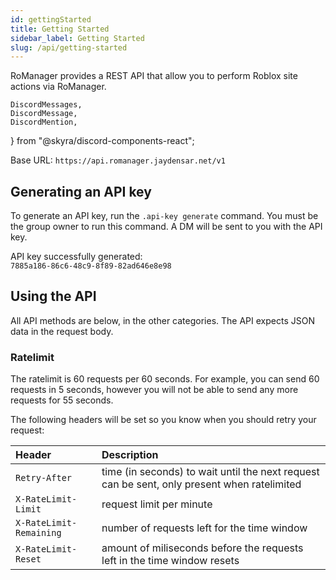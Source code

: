```yaml
---
id: gettingStarted
title: Getting Started
sidebar_label: Getting Started
slug: /api/getting-started
---
```


RoManager provides a REST API that allow you to perform Roblox site actions via RoManager.

	DiscordMessages,
	DiscordMessage,
	DiscordMention,
} from "@skyra/discord-components-react";

Base URL: `https://api.romanager.jaydensar.net/v1`

## Generating an API key

To generate an API key, run the `.api-key generate` command. You must be the group owner to run this command. A DM will be sent to you with the API key.

<DiscordMessages>
	<DiscordMessage
		author="RoManager"
		verified={true}
		bot={true}
		avatar="https://cdn.discordapp.com/avatars/738035113815834746/73b40ea86f581b9afec7baf83ac38a65.png"
	>
		API key successfully generated:
		<br />
		<code class="discord-codeblock">7885a186-86c6-48c9-8f89-82ad646e8e98</code>
	</DiscordMessage>
</DiscordMessages>

## Using the API

All API methods are below, in the other categories. The API expects JSON data in the request body.

### Ratelimit

The ratelimit is 60 requests per 60 seconds. For example, you can send 60 requests in 5 seconds, however you will not be able to send any more requests for 55 seconds.

The following headers will be set so you know when you should retry your request:

| Header                  | Description                                                                                 |
| :---------------------- | :------------------------------------------------------------------------------------------ |
| `Retry-After`           | time (in seconds) to wait until the next request can be sent, only present when ratelimited |
| `X-RateLimit-Limit`     | request limit per minute                                                                    |
| `X-RateLimit-Remaining` | number of requests left for the time window                                                 |
| `X-RateLimit-Reset`     | amount of miliseconds before the requests left in the time window resets                    |
